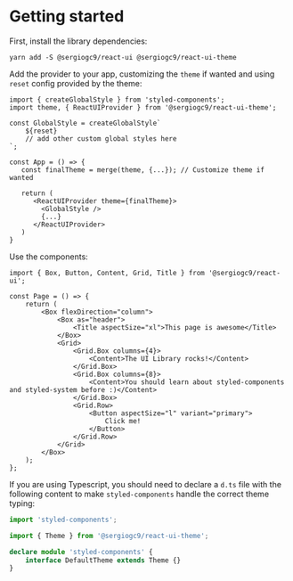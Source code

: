 
<Meta title="Theme/Getting Started" />

# Getting started

First, install the library dependencies:

```
yarn add -S @sergiogc9/react-ui @sergiogc9/react-ui-theme
```

Add the provider to your app, customizing the `theme` if wanted and using `reset` config provided by the theme:

```tsx
import { createGlobalStyle } from 'styled-components';
import theme, { ReactUIProvider } from '@sergiogc9/react-ui-theme';

const GlobalStyle = createGlobalStyle`
	${reset}
	// add other custom global styles here
`;

const App = () => {
   const finalTheme = merge(theme, {...}); // Customize theme if wanted

   return (
      <ReactUIProvider theme={finalTheme}>
	  	<GlobalStyle />
        {...}
      </ReactUIProvider>
   )
}
```

Use the components:

```tsx
import { Box, Button, Content, Grid, Title } from '@sergiogc9/react-ui';

const Page = () => {
	return (
		<Box flexDirection="column">
			<Box as="header">
				<Title aspectSize="xl">This page is awesome</Title>
			</Box>
			<Grid>
				<Grid.Box columns={4}>
					<Content>The UI Library rocks!</Content>
				</Grid.Box>
				<Grid.Box columns={8}>
					<Content>You should learn about styled-components and styled-system before :)</Content>
				</Grid.Box>
				<Grid.Row>
					<Button aspectSize="l" variant="primary">
						Click me!
					</Button>
				</Grid.Row>
			</Grid>
		</Box>
	);
};
```

If you are using Typescript, you should need to declare a `d.ts` file with the following content to make `styled-components` handle the correct theme typing:

```ts
import 'styled-components';

import { Theme } from '@sergiogc9/react-ui-theme';

declare module 'styled-components' {
	interface DefaultTheme extends Theme {}
}
```
